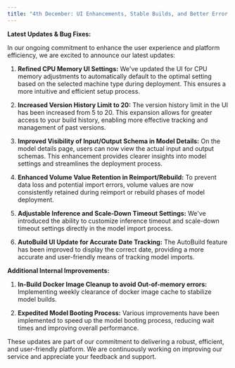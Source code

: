 ```yaml
---
title: "4th December: UI Enhancements, Stable Builds, and Better Error Handling"
---
```


**Latest Updates & Bug Fixes:**

In our ongoing commitment to enhance the user experience and platform efficiency, we are excited to announce our latest updates:

1.  **Refined CPU Memory UI Settings:** We've updated the UI for CPU memory adjustments to automatically default to the optimal setting based on the selected machine type during deployment. This ensures a more intuitive and efficient setup process.

2.  **Increased Version History Limit to 20:** The version history limit in the UI has been increased from 5 to 20\. This expansion allows for greater access to your build history, enabling more effective tracking and management of past versions.

3.  **Improved Visibility of Input/Output Schema in Model Details:** On the model details page, users can now view the actual input and output schemas. This enhancement provides clearer insights into model settings and streamlines the deployment process.

4.  **Enhanced Volume Value Retention in Reimport/Rebuild:** To prevent data loss and potential import errors, volume values are now consistently retained during reimport or rebuild phases of model deployment.

5.  **Adjustable Inference and Scale-Down Timeout Settings:** We've introduced the ability to customize inference timeout and scale-down timeout settings directly in the model import process.

6.  **AutoBuild UI Update for Accurate Date Tracking:** The AutoBuild feature has been improved to display the correct date, providing a more accurate and user-friendly means of tracking model imports.

**Additional Internal Improvements:**

1.  **In-Build Docker Image Cleanup to avoid Out-of-memory errors:** Implementing weekly clearance of docker image cache to stabilize model builds.

2.  **Expedited Model Booting Process:** Various improvements have been implemented to speed up the model booting process, reducing wait times and improving overall performance.

These updates are part of our commitment to delivering a robust, efficient, and user-friendly platform. We are continuously working on improving our service and appreciate your feedback and support.